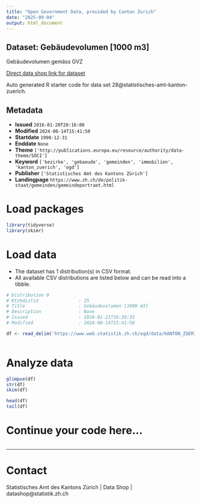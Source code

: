 ```yaml
---
title: "Open Government Data, provided by Canton Zurich"
date: "2025-09-04"
output: html_document
---
```


## Dataset: Gebäudevolumen [1000 m3]

Gebäudevolumen gemäss GVZ

[Direct data shop link for dataset](https://www.zh.ch/de/politik-staat/statistik-daten/datenkatalog.html#/datasets/28@statistisches-amt-kanton-zuerich)

Auto generated R starter code for data set 28@statistisches-amt-kanton-zuerich.

## Metadata

- **Issued** `2016-01-20T20:16:00`
- **Modified** `2024-08-14T15:41:50`
- **Startdate** `1990-12-31`
- **Enddate** `None`
- **Theme** `['http://publications.europa.eu/resource/authority/data-theme/SOCI']`
- **Keyword** `['bezirke', 'gebaeude', 'gemeinden', 'immobilien', 'kanton_zuerich', 'ogd']`
- **Publisher** `['Statistisches Amt des Kantons Zürich']`
- **Landingpage** `https://www.zh.ch/de/politik-staat/gemeinden/gemeindeportraet.html`


# Load packages

```r

library(tidyverse)
library(skimr)

```

# Load data

-   The dataset has 1 distribution(s) in CSV format.
-   All available CSV distributions are listed below and can be read into a tibble.

```r

# Distribution 0
# Ktzhdistid               : 25
# Title                    : Gebäudevolumen [1000 m3]
# Description              : None
# Issued                   : 2016-01-21T16:30:35
# Modified                 : 2024-08-14T15:41:50

df <- read_delim('https://www.web.statistik.zh.ch/ogd/data/KANTON_ZUERICH_169.csv')



```

# Analyze data

```r

glimpse(df)
str(df)
skim(df)

head(df)
tail(df)

```

# Continue your code here...

```r

```

------------------------------------------------------------------------

# Contact

Statistisches Amt des Kantons Zürich | Data Shop | datashop@statistik.zh.ch

